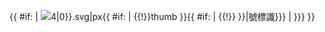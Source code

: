 <includeonly>{{ #if: {{Ja Route Sign/has SVG image|{{{1}}}}} 
| [[File:Japanese National Route Sign {{padleft:{{{1}}}|4|0}}.svg|{{{width|60}}}px{{ #if: {{{thumb|}}} | {{!}}thumb }}{{ #if: {{{align|}}} | {{!}}{{{align}}} }}|{{{alt|國道{{{1}}}號標識}}}]]
| {{Ja Route Sign/Composite Image|{{{1}}}|width={{{width|60}}}|align={{{align|}}}|alt={{{alt|國道{{{1}}}號標識}}}}} }}</includeonly><noinclude>
{{doc}}
</noinclude>